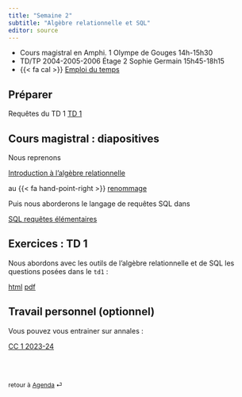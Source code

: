```yaml
---
title: "Semaine 2"
subtitle: "Algèbre relationnelle et SQL"
editor: source
---
```


::: callout-important

-   Cours magistral en Amphi. 1 Olympe de Gouges 14h-15h30
-   TD/TP 2004-2005-2006 Étage 2 Sophie Germain 15h45-18h15
-   {{< fa cal >}} [Emploi du temps](https://edt.math.univ-paris-diderot.fr/#/parcours/miashs/l3)

:::

## Préparer

Requêtes du TD 1 [TD 1](/workshops/td1.html) 

## Cours magistral : diapositives

Nous reprenons 

[Introduction à l'algèbre relationnelle](/slides/SQL_0.html)

au {{< fa hand-point-right >}} [renommage](/slides/SQL_0.html#/renommage){target="_blank"}

Puis nous aborderons le langage de requêtes SQL dans 

[SQL requêtes élémentaires](/slides/SQL_1.html)


## Exercices : TD 1

Nous abordons avec les outils de l'algèbre relationnelle et de SQL les questions posées dans le `td1` :

[html](/workshops/td1.html)  [pdf](/workshops/td1.pdf)


## Travail personnel (optionnel)

Vous pouvez vous entrainer sur annales :

[CC 1 2023-24](/exams/cc1-2023-10-27.html)

<br><br>

::: {style="font-size: 0.875em;"}
retour à [Agenda](/ "Agenda du cours") ⏎
:::
